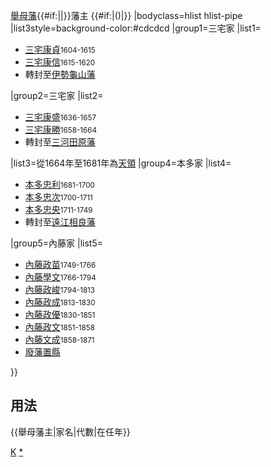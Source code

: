 {{Navbox
|name=舉母藩主
|title={{#if:{{{1|}}}|{{{1|}}}|}}[[舉母藩]]{{#if:{{{2|}}}|{{{2|}}}|}}藩主 {{#if:{{{3|}}}|({{{3|}}})|}}
|bodyclass=hlist hlist-pipe
|list3style=background-color:#cdcdcd
|group1=三宅家
|list1=
*[[三宅康貞]]<small>1604-1615</small>
*[[三宅康信]]<small>1615-1620</small>
*轉封至[[伊勢國|伊勢]][[伊勢龜山藩|龜山藩]]
|group2=三宅家
|list2=
*[[三宅康盛]]<small>1636-1657</small>
*[[三宅康勝]]<small>1658-1664</small>
*轉封至[[三河國|三河]][[田原藩]]
|list3=從1664年至1681年為[[天領]]
|group4=本多家
|list4=
*[[本多忠利]]<small>1681-1700</small>
*[[本多忠次]]<small>1700-1711</small>
*[[本多忠央]]<small>1711-1749</small>
*轉封至[[遠江國|遠江]][[相良藩]]
|group5=內藤家
|list5=
*[[內藤政苗]]<small>1749-1766</small>
*[[內藤學文]]<small>1766-1794</small>
*[[內藤政峻]]<small>1794-1813</small>
*[[內藤政成]]<small>1813-1830</small>
*[[內藤政優]]<small>1830-1851</small>
*[[內藤政文]]<small>1851-1858</small>
*[[內藤文成]]<small>1858-1871</small>
*[[廢藩置縣]]
}}<noinclude>
==用法==
<nowiki>{{舉母藩主|家名|代數|在任年}}</nowiki>
[[Category:歷代藩主模板|K]]
[[Category:舉母藩主|*]]
</noinclude>